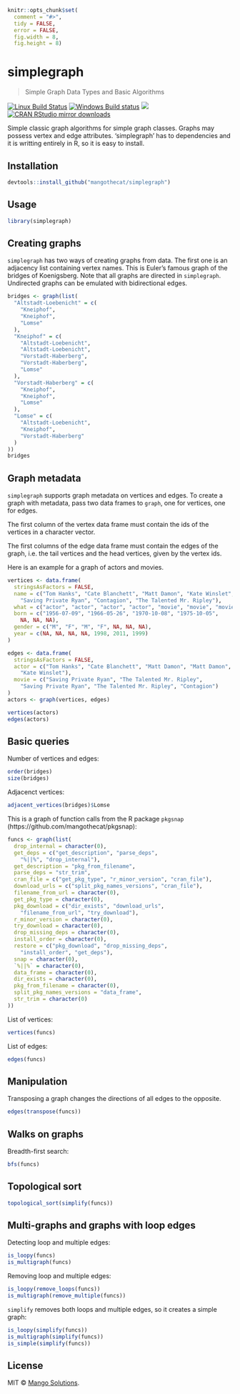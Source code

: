 
```r
knitr::opts_chunk$set(
  comment = "#>",
  tidy = FALSE,
  error = FALSE,
  fig.width = 8,
  fig.height = 8)
```

# simplegraph

> Simple Graph Data Types and Basic Algorithms

[![Linux Build Status](https://travis-ci.org/MangoTheCat/simplegraph.svg?branch=master)](https://travis-ci.org/MangoTheCat/simplegraph)
[![Windows Build status](https://ci.appveyor.com/api/projects/status/github/MangoTheCat/simplegraph?svg=true)](https://ci.appveyor.com/project/gaborcsardi/simplegraph)
[![](http://www.r-pkg.org/badges/version/simplegraph)](http://www.r-pkg.org/pkg/simplegraph)
[![CRAN RStudio mirror downloads](http://cranlogs.r-pkg.org/badges/simplegraph)](http://www.r-pkg.org/pkg/simplegraph)

Simple classic graph algorithms for simple graph classes.
Graphs may possess vertex and edge attributes. 'simplegraph' has
to dependencies and it is writting entirely in R, so it is easy to
install.

## Installation

```r
devtools::install_github("mangothecat/simplegraph")
```

## Usage

```r
library(simplegraph)
```

## Creating graphs

`simplegraph` has two ways of creating graphs from data.
The first one is an adjacency list containing vertex names.
This is Euler's famous graph of the bridges of Koenigsberg.
Note that all graphs are directed in `simplegraph`. Undirected graphs
can be emulated with bidirectional edges.

```r
bridges <- graph(list(
  "Altstadt-Loebenicht" = c(
    "Kneiphof",
    "Kneiphof",
    "Lomse"
  ),
  "Kneiphof" = c(
    "Altstadt-Loebenicht",
    "Altstadt-Loebenicht",
    "Vorstadt-Haberberg",
    "Vorstadt-Haberberg",
    "Lomse"
  ),
  "Vorstadt-Haberberg" = c(
    "Kneiphof",
    "Kneiphof",
    "Lomse"
  ),
  "Lomse" = c(
    "Altstadt-Loebenicht",
    "Kneiphof",
    "Vorstadt-Haberberg"
  )
))
bridges
```

## Graph metadata

`simplegraph` supports graph metadata on vertices and edges.
To create a graph with metadata, pass two data frames to `graph`,
one for vertices, one for edges.

The first column of the vertex data frame must contain the ids of
the vertices in a character vector.

The first columns of the edge data frame must contain the edges of
the graph, i.e. the tail vertices and the head vertices, given
by the vertex ids.

Here is an example for a graph of actors and movies.

```r
vertices <- data.frame(
  stringsAsFactors = FALSE,
  name = c("Tom Hanks", "Cate Blanchett", "Matt Damon", "Kate Winslet",
    "Saving Private Ryan", "Contagion", "The Talented Mr. Ripley"),
  what = c("actor", "actor", "actor", "actor", "movie", "movie", "movie"),
  born = c("1956-07-09", "1966-05-26", "1970-10-08", "1975-10-05",
    NA, NA, NA),
  gender = c("M", "F", "M", "F", NA, NA, NA),
  year = c(NA, NA, NA, NA, 1998, 2011, 1999)
)

edges <- data.frame(
  stringsAsFactors = FALSE,
  actor = c("Tom Hanks", "Cate Blanchett", "Matt Damon", "Matt Damon", 
    "Kate Winslet"),
  movie = c("Saving Private Ryan", "The Talented Mr. Ripley",
    "Saving Private Ryan", "The Talented Mr. Ripley", "Contagion")
)
actors <- graph(vertices, edges)
```  

```r
vertices(actors)
edges(actors)
```

## Basic queries

Number of vertices and edges:

```r
order(bridges)
size(bridges)
```

Adjacenct vertices:

```r
adjacent_vertices(bridges)$Lomse
```

This is a graph of function calls from the R package `pkgsnap`
(https://github.com/mangothecat/pkgsnap):

```r
funcs <- graph(list(
  drop_internal = character(0),
  get_deps = c("get_description", "parse_deps",
    "%||%", "drop_internal"),
  get_description = "pkg_from_filename",
  parse_deps = "str_trim",
  cran_file = c("get_pkg_type", "r_minor_version", "cran_file"),
  download_urls = c("split_pkg_names_versions", "cran_file"),
  filename_from_url = character(0),
  get_pkg_type = character(0),
  pkg_download = c("dir_exists", "download_urls",
    "filename_from_url", "try_download"),
  r_minor_version = character(0),
  try_download = character(0),
  drop_missing_deps = character(0),
  install_order = character(0),
  restore = c("pkg_download", "drop_missing_deps",
    "install_order", "get_deps"),
  snap = character(0),
  `%||%` = character(0),
  data_frame = character(0),
  dir_exists = character(0),
  pkg_from_filename = character(0),
  split_pkg_names_versions = "data_frame",
  str_trim = character(0)
))
```

List of vertices:

```r
vertices(funcs)
```

List of edges:

```r
edges(funcs)
```

## Manipulation

Transposing a graph changes the directions of all edges to
the opposite.

```r
edges(transpose(funcs))
```

## Walks on graphs

Breadth-first search:

```r
bfs(funcs)
```

## Topological sort

```r
topological_sort(simplify(funcs))
```

## Multi-graphs and graphs with loop edges

Detecting loop and multiple edges:

```r
is_loopy(funcs)
is_multigraph(funcs)
```

Removing loop and multiple edges:

```r
is_loopy(remove_loops(funcs))
is_multigraph(remove_multiple(funcs))
```

`simplify` removes both loops and multiple edges, so it creates
a simple graph:

```r
is_loopy(simplify(funcs))
is_multigraph(simplify(funcs))
is_simple(simplify(funcs))
```

## License

MIT © [Mango Solutions](https://github.com/mangothecat).
